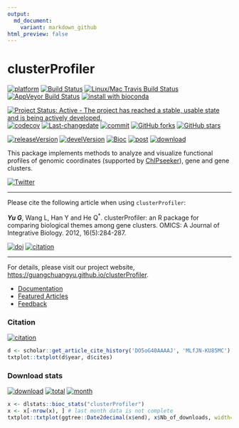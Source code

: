 ```yaml
---
output:
  md_document:
    variant: markdown_github
html_preview: false
---
```



#  clusterProfiler

[![platform](http://www.bioconductor.org/shields/availability/devel/clusterProfiler.svg)](https://www.bioconductor.org/packages/devel/bioc/html/clusterProfiler.html#archives)
[![Build Status](http://www.bioconductor.org/shields/build/devel/bioc/clusterProfiler.svg)](https://bioconductor.org/checkResults/devel/bioc-LATEST/clusterProfiler/)
[![Linux/Mac Travis Build Status](https://img.shields.io/travis/GuangchuangYu/clusterProfiler/master.svg?label=Mac%20OSX%20%26%20Linux)](https://travis-ci.org/GuangchuangYu/clusterProfiler)
[![AppVeyor Build Status](https://img.shields.io/appveyor/ci/Guangchuangyu/clusterProfiler/master.svg?label=Windows)](https://ci.appveyor.com/project/GuangchuangYu/clusterProfiler)
[![install with bioconda](https://img.shields.io/badge/install%20with-bioconda-green.svg?style=flat)](http://bioconda.github.io/recipes/bioconductor-clusterprofiler/README.html)

[![Project Status: Active - The project has reached a stable, usable state and is being actively developed.](http://www.repostatus.org/badges/latest/active.svg)](http://www.repostatus.org/#active)
[![codecov](https://codecov.io/gh/GuangchuangYu/clusterProfiler/branch/master/graph/badge.svg)](https://codecov.io/gh/GuangchuangYu/clusterProfiler/)
[![Last-changedate](https://img.shields.io/badge/last%20change-`r gsub('-', '--', Sys.Date())`-green.svg)](https://github.com/GuangchuangYu/clusterProfiler/commits/master)
[![commit](http://www.bioconductor.org/shields/commits/bioc/clusterProfiler.svg)](https://www.bioconductor.org/packages/devel/bioc/html/clusterProfiler.html#svn_source)
[![GitHub forks](https://img.shields.io/github/forks/GuangchuangYu/clusterProfiler.svg)](https://github.com/GuangchuangYu/clusterProfiler/network) 
[![GitHub stars](https://img.shields.io/github/stars/GuangchuangYu/clusterProfiler.svg)](https://github.com/GuangchuangYu/clusterProfiler/stargazers) 


[![releaseVersion](https://img.shields.io/badge/release%20version-`r rvcheck::check_bioc("clusterProfiler")$latest_version`-green.svg?style=flat)](https://bioconductor.org/packages/clusterProfiler)
[![develVersion](https://img.shields.io/badge/devel%20version-`r rvcheck:::get_devel_version("GuangchuangYu/clusterProfiler")`-green.svg?style=flat)](https://github.com/GuangchuangYu/clusterProfiler)
[![Bioc](http://www.bioconductor.org/shields/years-in-bioc/clusterProfiler.svg)](https://www.bioconductor.org/packages/devel/bioc/html/clusterProfiler.html#since)
[![post](http://www.bioconductor.org/shields/posts/clusterProfiler.svg)](https://support.bioconductor.org/t/clusterProfiler/)
[![download](http://www.bioconductor.org/shields/downloads/clusterProfiler.svg)](https://bioconductor.org/packages/stats/bioc/clusterProfiler/)

This package implements methods to analyze and visualize functional profiles of genomic coordinates (supported by [ChIPseeker](http://www.bioconductor.org/packages/ChIPseeker)), gene and gene clusters.

[![Twitter](https://img.shields.io/twitter/url/https/github.com/GuangchuangYu/clusterProfiler.svg?style=social)](https://twitter.com/intent/tweet?hashtags=clusterProfiler&url=https://guangchuangyu.github.io/clusterProfiler)

------------------------------------------------------------------------

Please cite the following article when using `clusterProfiler`: 

__*Yu G*__, Wang L, Han Y and He Q^\*^. clusterProfiler: an R package for comparing biological themes among gene clusters. OMICS: A Journal of Integrative Biology. 2012, 16(5):284-287. 

[![doi](https://img.shields.io/badge/doi-10.1089/omi.2011.0118-green.svg?style=flat)](http://dx.doi.org/10.1089/omi.2011.0118)
[![citation](https://img.shields.io/badge/cited%20by-`r library(scholar); sum(get_article_cite_history('DO5oG40AAAAJ', 'MLfJN-KU85MC')$cites)`-green.svg?style=flat)](https://scholar.google.com.hk/scholar?oi=bibs&hl=en&cites=2349076811020942117)

------------------------------------------------------------------------

For details, please visit our project website, <https://guangchuangyu.github.io/clusterProfiler>.

+ [Documentation](https://guangchuangyu.github.io/clusterProfiler/documentation/)
+ [Featured Articles](https://guangchuangyu.github.io/clusterProfiler/featuredArticles/)
+ [Feedback](https://guangchuangyu.github.io/clusterProfiler/#feedback)

### Citation 

[![citation](https://img.shields.io/badge/cited%20by-`r library(scholar); sum(get_article_cite_history('DO5oG40AAAAJ', 'MLfJN-KU85MC')$cites)`-green.svg?style=flat)](https://scholar.google.com.hk/scholar?oi=bibs&hl=en&cites=2349076811020942117)


```r
d <- scholar::get_article_cite_history('DO5oG40AAAAJ', 'MLfJN-KU85MC')
txtplot::txtplot(d$year, d$cites)
```

### Download stats

[![download](http://www.bioconductor.org/shields/downloads/clusterProfiler.svg)](https://bioconductor.org/packages/stats/bioc/clusterProfiler/)
[![total](https://img.shields.io/badge/downloads-`r sum(dlstats::bioc_stats("clusterProfiler")$Nb_of_downloads)`/total-blue.svg?style=flat)](https://bioconductor.org/packages/stats/bioc/clusterProfiler/)
[![month](https://img.shields.io/badge/downloads-`r x <- dlstats::bioc_stats("clusterProfiler"); x$Nb_of_downloads[nrow(x)-1]`/month-blue.svg?style=flat)](https://bioconductor.org/packages/stats/bioc/clusterProfiler/)

```r
x <- dlstats::bioc_stats("clusterProfiler")
x <- x[-nrow(x), ] # last month data is not complete
txtplot::txtplot(ggtree::Date2decimal(x$end), x$Nb_of_downloads, width=100, height=25)
```


